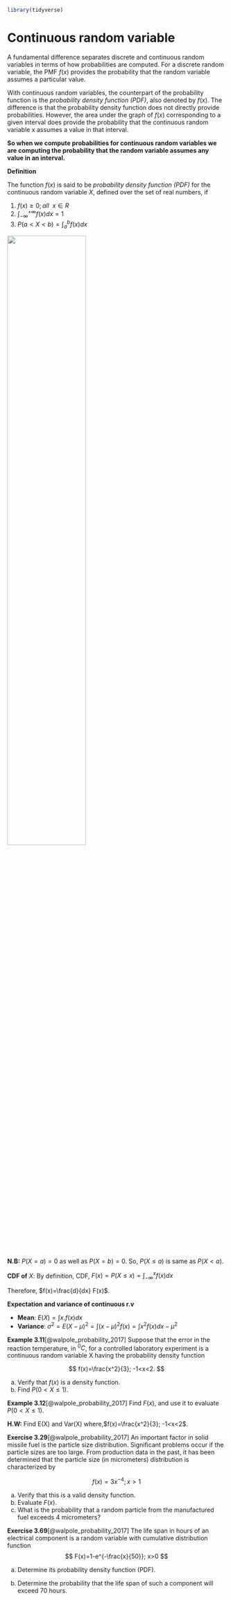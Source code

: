 ```r
library(tidyverse)

```


# Continuous random variable

A fundamental difference separates discrete and continuous random variables in terms of how probabilities are computed. For a discrete random variable, the PMF $f(x)$ provides the probability that the random variable assumes a particular value.

With continuous random variables, the counterpart of the probability function is the *probability density function (PDF)*, also denoted by $f(x)$. The difference is that the probability density function does not directly provide probabilities. However, the area under the graph of $f(x)$ corresponding to a given interval does provide the probability that the continuous random variable x assumes a value in that interval.

**So when we compute probabilities for continuous random variables we are computing the probability that the random variable assumes any value in an interval.**

**Definition**

The function $f(x)$ is said to be *probability density function (PDF)* for the continuous random variable $X$, defined over the set of real numbers, if

1.  $f(x)\ge0; all\ \ x\in R$
2.  $\int_{-\infty}^{+\infty} f(x)dx=1$
3.  $P(a< X < b)=\int_{a}^{b} f(x)dx$

![](PDF.png){width="60%"}

**N.B:** $P(X=a)=0$ as well as $P(X=b)=0$. So, $P(X\le a )$ is same as $P(X<a)$.

**CDF of** $X$: By definition, CDF, $F(x)=P(X\le x)= \int_{-\infty}^{x} f(x)dx$

Therefore, $f(x)=\frac{d}{dx} F(x)$.

**Expectation and variance of continuous r.v**

-   **Mean**: $E(X)=\int x.f(x)dx$
-   **Variance**: $\sigma^2=E(X-\mu)^2=\int(x-\mu)^2 f(x)=\int x^2 f(x)dx-\mu^2$

**Example 3.11**[@walpole_probability_2017] Suppose that the error in the reaction temperature, in $^0C$, for a controlled laboratory experiment is a continuous random variable X having the probability density function

$$
f(x)=\frac{x^2}{3}; -1<x<2.
$$

(a) Verify that $f(x)$ is a density function.
(b) Find $P(0< X \le 1)$.

**Example 3.12**[@walpole_probability_2017] Find $F(x)$, and use it to evaluate $P(0 < X\le1)$.

**H.W:** Find E(X) and Var(X) where,$f(x)=\frac{x^2}{3}; -1<x<2$.

**Exercise 3.29**[@walpole_probability_2017] An important factor in solid missile fuel is the particle size distribution. Significant problems occur if the particle sizes are too large. From production data in the past, it has been determined that the particle size (in micrometers) distribution is characterized by 

$$
f(x)=3x^{-4}; x> 1
$$

(a) Verify that this is a valid density function.
(b) Evaluate $F(x)$.
(c) What is the probability that a random particle from the manufactured fuel exceeds 4 micrometers?

**Exercise 3.69**[@walpole_probability_2017] The life span in hours of an electrical component is a random variable with cumulative distribution function $$
F(x)=1-e^{-\frac{x}{50}}; x>0
$$

(a) Determine its probability density function (PDF).

(b) Determine the probability that the life span of such a component will exceed 70 hours.
